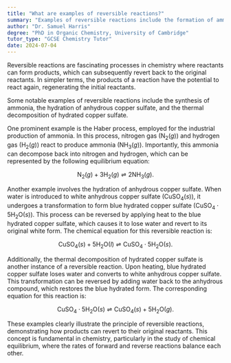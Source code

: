 ```yaml
---
title: "What are examples of reversible reactions?"
summary: "Examples of reversible reactions include the formation of ammonia, the hydration of anhydrous copper sulphate, and the thermal decomposition of hydrated copper sulphate."
author: "Dr. Samuel Harris"
degree: "PhD in Organic Chemistry, University of Cambridge"
tutor_type: "GCSE Chemistry Tutor"
date: 2024-07-04
---
```


Reversible reactions are fascinating processes in chemistry where reactants can form products, which can subsequently revert back to the original reactants. In simpler terms, the products of a reaction have the potential to react again, regenerating the initial reactants.

Some notable examples of reversible reactions include the synthesis of ammonia, the hydration of anhydrous copper sulfate, and the thermal decomposition of hydrated copper sulfate.

One prominent example is the Haber process, employed for the industrial production of ammonia. In this process, nitrogen gas ($\text{N}_2(g)$) and hydrogen gas ($\text{H}_2(g)$) react to produce ammonia ($\text{NH}_3(g)$). Importantly, this ammonia can decompose back into nitrogen and hydrogen, which can be represented by the following equilibrium equation:

$$
\text{N}_2(g) + 3\text{H}_2(g) \rightleftharpoons 2\text{NH}_3(g).
$$

Another example involves the hydration of anhydrous copper sulfate. When water is introduced to white anhydrous copper sulfate ($\text{CuSO}_4(s)$), it undergoes a transformation to form blue hydrated copper sulfate ($\text{CuSO}_4 \cdot 5\text{H}_2\text{O}(s)$). This process can be reversed by applying heat to the blue hydrated copper sulfate, which causes it to lose water and revert to its original white form. The chemical equation for this reversible reaction is:

$$
\text{CuSO}_4(s) + 5\text{H}_2\text{O}(l) \rightleftharpoons \text{CuSO}_4 \cdot 5\text{H}_2\text{O}(s).
$$

Additionally, the thermal decomposition of hydrated copper sulfate is another instance of a reversible reaction. Upon heating, blue hydrated copper sulfate loses water and converts to white anhydrous copper sulfate. This transformation can be reversed by adding water back to the anhydrous compound, which restores the blue hydrated form. The corresponding equation for this reaction is:

$$
\text{CuSO}_4 \cdot 5\text{H}_2\text{O}(s) \rightleftharpoons \text{CuSO}_4(s) + 5\text{H}_2\text{O}(g).
$$

These examples clearly illustrate the principle of reversible reactions, demonstrating how products can revert to their original reactants. This concept is fundamental in chemistry, particularly in the study of chemical equilibrium, where the rates of forward and reverse reactions balance each other.
    